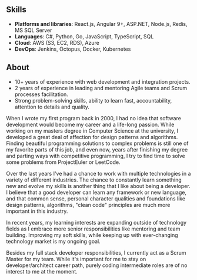 ## Skills

- **Platforms and libraries**: React.js, Angular 9+, ASP.NET, Node.js, Redis, MS SQL Server
- **Languages**: C#, Python, Go, JavaScript, TypeScript, SQL
- **Cloud**: AWS (S3, EC2, RDS), Azure
- **DevOps**: Jenkins, Octopus, Docker, Kubernetes

## About

-	10+ years of experience with web development and integration projects.
-	2 years of experience in leading and mentoring Agile teams and Scrum processes facilitation.
-	Strong problem-solving skills, ability to learn fast, accountability, attention to details and quality.

When I wrote my first program back in 2000, I had no idea that software development would become my career and a life-long passion. While working on my masters degree in Computer Science at the university, I developed a great deal of affection for design patterns and algorithms. Finding beautiful programming solutions to complex problems is still one of my favorite parts of this job, and even now, years after finishing my degree and parting ways with competitive programming, I try to find time to solve some problems from ProjectEuler or LeetCode.

Over the last years I've had a chance to work with multiple technologies in a variety of different industries. The chance to constantly learn something new and evolve my skills is another thing that I like about being a developer. I believe that a good developer can learn any framework or new language, and that common sense, personal character qualities and foundations like design patterns, algorithms, "clean code" principles are much more important in this industry.

In recent years, my learning interests are expanding outside of technology fields as I embrace more senior responsibilities like mentoring and team building. Improving my soft skills, while keeping up with ever-changing technology market is my ongoing goal. 

Besides my full stack developer responsibilities, I currently act as a Scrum Master for my team. While it's important for me to stay on developer/architect career path, purely coding intermediate roles are of no interest to me at the moment.
